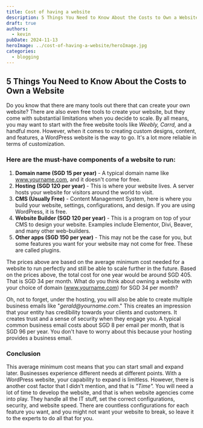 ```yaml
---
title: Cost of having a website
description: 5 Things You Need to Know About the Costs to Own a Website
draft: true
authors:
  - kevin
pubDate: 2024-11-13
heroImage: ../cost-of-having-a-website/heroImage.jpg
categories:
  - blogging
---
```

## 5 Things You Need to Know About the Costs to Own a Website

Do you know that there are many tools out there that can create your own website? There are also even free tools to create your website, but they come with substantial limitations when you decide to scale. By all means, you may want to start with the free website tools like *Weebly, Carrd,* and a handful more. However, when it comes to creating custom designs, content, and features, a WordPress website is the way to go. It's a lot more reliable in terms of customization.

### Here are the must-have components of a website to run:

1. **Domain name (SGD 15 per year)** - A typical domain name like www.yourname.com, and it doesn't come for free.
2. **Hosting (SGD 120 per year)** - This is where your website lives. A server hosts your website for visitors around the world to visit.
3. **CMS (Usually Free)** - Content Management System, here is where you build your website, settings, configurations, and design. If you are using WordPress, it is free.
4. **Website Builder (SGD 120 per year)** - This is a program on top of your CMS to design your website. Examples include Elementor, Divi, Beaver, and many other web-builders.
5. **Other apps (SGD 150 per year)** - This may not be the case for you, but some features you want for your website may not come for free. These are called plugins.

The prices above are based on the average minimum cost needed for a website to run perfectly and still be able to scale further in the future. Based on the prices above, the total cost for one year would be around SGD 405. That is SGD 34 per month. What do you think about owning a website with your choice of domain (www.yourname.com) for SGD 34 per month?

Oh, not to forget, under the hosting, you will also be able to create multiple business emails like "*gerald\@yourname.com*." This creates an impression that your entity has credibility towards your clients and customers. It creates trust and a sense of security when they engage you. A typical common business email costs about SGD 8 per email per month, that is SGD 96 per year. You don't have to worry about this because your hosting provides a business email.

### Conclusion

This average minimum cost means that you can start small and expand later. Businesses experience different needs at different points. With a WordPress website, your capability to expand is limitless. However, there is another cost factor that I didn't mention, and that is *"Time".* You will need a lot of time to develop the website, and that is when website agencies come into play. They handle all the IT stuff, set the correct configurations, security, and website speed. There are countless configurations for each feature you want, and you might not want your website to break, so leave it to the experts to do all that for you.
